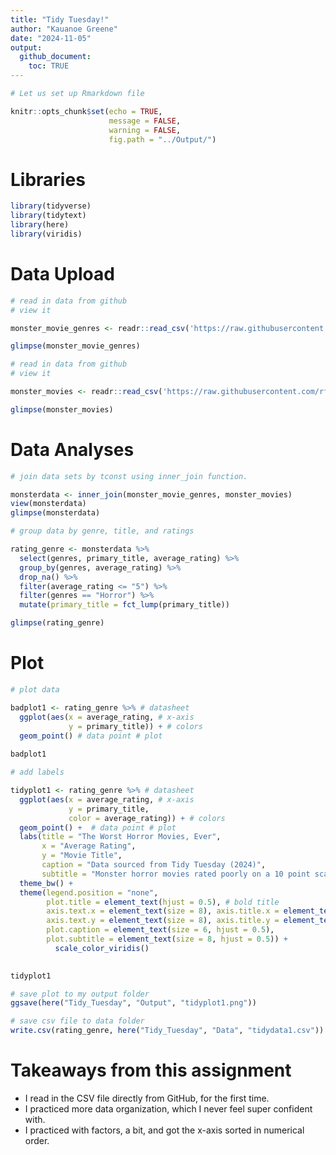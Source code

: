 ```yaml
---
title: "Tidy Tuesday!"
author: "Kauanoe Greene"
date: "2024-11-05"
output: 
  github_document:
    toc: TRUE
---
```


```r

# Let us set up Rmarkdown file

knitr::opts_chunk$set(echo = TRUE, 
                      message = FALSE, 
                      warning = FALSE, 
                      fig.path = "../Output/")
```

# Libraries  

```r

library(tidyverse)
library(tidytext)
library(here)
library(viridis)
```

# Data Upload  

```r

# read in data from github
# view it

monster_movie_genres <- readr::read_csv('https://raw.githubusercontent.com/rfordatascience/tidytuesday/master/data/2024/2024-10-29/monster_movie_genres.csv')

glimpse(monster_movie_genres)

```
```r

# read in data from github
# view it

monster_movies <- readr::read_csv('https://raw.githubusercontent.com/rfordatascience/tidytuesday/master/data/2024/2024-10-29/monster_movies.csv')

glimpse(monster_movies)

```


# Data Analyses  

```r

# join data sets by tconst using inner_join function.

monsterdata <- inner_join(monster_movie_genres, monster_movies)
view(monsterdata)
glimpse(monsterdata)

```

```r

# group data by genre, title, and ratings

rating_genre <- monsterdata %>% 
  select(genres, primary_title, average_rating) %>% 
  group_by(genres, average_rating) %>% 
  drop_na() %>% 
  filter(average_rating <= "5") %>% 
  filter(genres == "Horror") %>% 
  mutate(primary_title = fct_lump(primary_title))

glimpse(rating_genre)

```
# Plot
```r

# plot data

badplot1 <- rating_genre %>% # datasheet
  ggplot(aes(x = average_rating, # x-axis
             y = primary_title)) + # colors
  geom_point() # data point # plot
  
badplot1  
```


```r

# add labels

tidyplot1 <- rating_genre %>% # datasheet
  ggplot(aes(x = average_rating, # x-axis
             y = primary_title, 
             color = average_rating)) + # colors
  geom_point() +  # data point # plot
  labs(title = "The Worst Horror Movies, Ever", 
       x = "Average Rating", 
       y = "Movie Title", 
       caption = "Data sourced from Tidy Tuesday (2024)", 
       subtitle = "Monster horror movies rated poorly on a 10 point scale") + 
  theme_bw() + 
  theme(legend.position = "none", 
        plot.title = element_text(hjust = 0.5), # bold title
        axis.text.x = element_text(size = 8), axis.title.x = element_text(size = 10), # adjust x-axis labels
        axis.text.y = element_text(size = 8), axis.title.y = element_text(size = 10),   # adjust y-axis labels
        plot.caption = element_text(size = 6, hjust = 0.5),
        plot.subtitle = element_text(size = 8, hjust = 0.5)) + 
          scale_color_viridis()
  

tidyplot1

```

```r

# save plot to my output folder
ggsave(here("Tidy_Tuesday", "Output", "tidyplot1.png")) 

# save csv file to data folder
write.csv(rating_genre, here("Tidy_Tuesday", "Data", "tidydata1.csv"))

```

# Takeaways from this assignment  
- I read in the CSV file directly from GitHub, for the first time.  
- I practiced more data organization, which I never feel super confident with.  
- I practiced with factors, a bit, and got the x-axis sorted in numerical order.  


